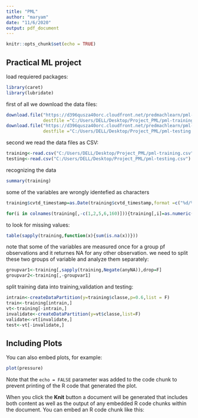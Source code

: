 ```yaml
---
title: "PML"
author: "maryam"
date: "11/6/2020"
output: pdf_document
---
```


```r
knitr::opts_chunk$set(echo = TRUE)
```

## Practical ML project
load requiered packages:
```r
library(caret)
library(lubridate)
```

first of all we download the data files:
```r
download.file("https://d396qusza40orc.cloudfront.net/predmachlearn/pml-training.csv",
              destfile ="C:/Users/DELL/Desktop/Project_PML/pml-training.csv" )
download.file("https://d396qusza40orc.cloudfront.net/predmachlearn/pml-testing.csv",
              destfile ="C:/Users/DELL/Desktop/Project_PML/pml-testing.csv" )

```
second we read the data files as CSV:
```r
training<-read.csv("C:/Users/DELL/Desktop/Project_PML/pml-training.csv")
testing<-read.csv("C:/Users/DELL/Desktop/Project_PML/pml-testing.csv")
```
recognizing the data
```r
summary(training)
```
some of the variables are wrongly identefied as characters
```r
training$cvtd_timestamp=as.Date(training$cvtd_timestamp,format =c("%d/%m/%y"))

for(i in colnames(training[,-c(1,2,5,6,160)])){training[,i]=as.numeric(training[,i])}

```

to look for missing values:
```r
table(sapply(training,function(x){sum(is.na(x))}))
```

note that some of the variables are measured once for a group pf observations and it returnes NA
for any other observation.
we need to split these two groups of variable and analyze them separately:
```r
groupvar1<-training[,sapply(training,Negate(anyNA)),drop=F]
groupvar2<-training[,-groupvar1]

```







split training data into training,validation and testing:
```r
intrain<-createDataPartition(y=training$classe,p=0.6,list = F)
train<-training[intrain,]
vt<-training[-intrain,]
invalidate<-createDataPartition(y=vt$classe,list=F)
validate<-vt[invalidate,]
test<-vt[-invalidate,]
```




## Including Plots

You can also embed plots, for example:

```r
plot(pressure)
```

Note that the `echo = FALSE` parameter was added to the code chunk to prevent printing of the R code that generated the plot.

When you click the **Knit** button a document will be generated that includes both content as well as the output of any embedded R code chunks within the document. You can embed an R code chunk like this: